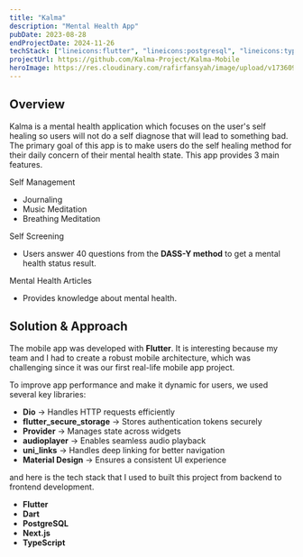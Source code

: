 ```yaml
---
title: "Kalma"
description: "Mental Health App"
pubDate: 2023-08-28
endProjectDate: 2024-11-26
techStack: ["lineicons:flutter", "lineicons:postgresql", "lineicons:typescript"]
projectUrl: https://github.com/Kalma-Project/Kalma-Mobile
heroImage: https://res.cloudinary.com/rafirfansyah/image/upload/v1736096625/kalma_mock_plcbwl.svg
---
```


## Overview
Kalma is a mental health application which focuses on the user's self healing so users will not do a self diagnose that will lead to 
something bad. The primary goal of this app is to make users do the self healing method for their daily concern of their mental health 
state. This app provides 3 main features.

<div className="mt-4">
   <p className="text-base font-semibold text-gray-300">Self Management</p>
   <ul className="list-disc pl-4">
      <li>Journaling</li>
      <li>Music Meditation</li>
      <li>Breathing Meditation</li>
   </ul>
</div>

<div className="my-4">
   <p className="text-base font-semibold text-gray-300">Self Screening</p>
   <ul className="list-disc pl-4">
      <li>Users answer 40 questions from the <strong>DASS-Y method</strong> to get a mental health status result.</li>
   </ul>
</div>

<div className="mb-4">
   <p className="text-base font-semibold text-gray-300">Mental Health Articles</p>
   <ul className="list-disc pl-4">
      <li>Provides knowledge about mental health.</li>
   </ul>
</div>

## Solution & Approach
The mobile app was developed with <strong>Flutter</strong>. It is interesting because my team and I had to create a robust mobile 
architecture, which was challenging since it was our first real-life mobile app project.

To improve app performance and make it dynamic for users, we used several key libraries:

<div className="my-4">
   <ul className="list-disc pl-4">
      <li><strong className="text-gray-300">Dio</strong> → Handles HTTP requests efficiently</li>
      <li><strong className="text-gray-300">flutter_secure_storage</strong> → Stores authentication tokens securely</li>
      <li><strong className="text-gray-300">Provider</strong> → Manages state across widgets</li>
      <li><strong className="text-gray-300">audioplayer</strong> → Enables seamless audio playback</li>
      <li><strong className="text-gray-300">uni_links</strong> → Handles deep linking for better navigation</li>
      <li><strong className="text-gray-300">Material Design</strong> → Ensures a consistent UI experience</li>
   </ul>
</div>

and here is the tech stack that I used to built this project from backend to frontend development.

<div className="my-4">
   <ul className="list-disc pl-4">
      <li><strong className="text-gray-300">Flutter</strong></li>
      <li><strong className="text-gray-300">Dart</strong></li>
      <li><strong className="text-gray-300">PostgreSQL</strong></li>
      <li><strong className="text-gray-300">Next.js</strong></li>
      <li><strong className="text-gray-300">TypeScript</strong></li>
   </ul>
</div>
